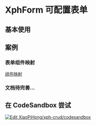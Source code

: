 
# XphForm 可配置表单

## 基本使用

<ExpandDemoWrapper rawStr={formRaw}>
  <FormDemos.Base />
</ExpandDemoWrapper>

## 案例

<Collapsible />

### 表单组件映射

[组件映射](/docs/comp/form/properties/items)

### 文档待完善...

<IXphFormPropsApi />

## 在 CodeSandbox 尝试

[![Edit XiaoPiHong/xph-crud/codesandbox](https://codesandbox.io/static/img/play-codesandbox.svg)](https://codesandbox.io/p/github/XiaoPiHong/xph-crud/codesandbox?embed=1&file=%2Fexamples%2Froutes%2Findex.tsx)
